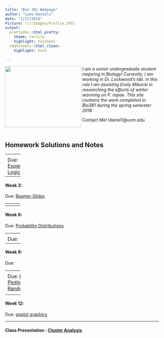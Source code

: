 ```yaml
---
title: "Bio 381 Webpage"
author: "Luke Daniels"
date: "1/17/2018"
Picture: ![](Images/Profile.JPG) 
output: 
  prettydoc::html_pretty:
    theme: tactile
    highlight: textmate
  rmdformats::html_clean:
    highlight: kate
    
---
```

<p align="center">

<img src = "Profile.jpg" width = "250" height = "200" align = "left" /> 


*I am a senior undergraduate student majoring in Biology!  Currently, I am working in Dr. Lockwood's lab. In this role I am assisting Emily Mikucki in researching the effects of winter warming on P. rapae. This site contains the work completed in Bio381 during the spring semester 2018*  

Contact Me! ldaniel1@uvm.edu

<br/>


## Homework Solutions and Notes

------
<div id='id-section1'/>
#### Week 1: Setting up a webpage 
[Assignment Page](https://gotellilab.github.io/Bio381/Homeworks/Homework01.html)   
   
Due:  
*Index Page Sucessfully Built*
1. Met Matthew Perry, Play Guitar   
2. https://github.com/lukedaniels1  
3. https://lukedaniels1.github.io/Bio381_2018/ 
   

------
<div id='id-section2'/>
#### Week 2:    

Due: [Experimental Logic Tree](Homework 2.html)
 

------
<div id='id-section3'/>
#### Week 3: 

Due: [Beamer Slides](Beamer_Slides_HW_3.pdf)
       
------
<div id='id-section4'/>
#### Week 4:    

Due: [HW 4: All Things Vectors](Bio381_Lab_HW_4.html)
      

------
<div id='id-section5'/>   
#### Week 5: 
Due:  [Regular Expressions](Homework_5.html)
   
 
------
<div id='id-section6'/>   
#### Week 6: 

Due: [Probability Distributions](Homework_6.html) 

------
<div id='id-section7'/>
#### Week 7: 

Due: [Functions](Homework_7.html) 


------
<div id='id-section8'/>
#### Week 8:  

Due:   
   

------
<div id='id-section9'/>
#### Week 9: 

Due:   

------
<div id='id-section10'/>
#### Week 10:

Due: [Batch Processing](Homework_10.html)


------
<div id='id-section11'/>
#### Week 11:   

Due: [Function Plotting & Randomization](Homework_11.html)

</div>

------
<div id='id-section11'/>
#### Week 12: 

Due: [ggplot graphics](Homework_12.html)


------
<div id='id-section11'/>
#### Class Presentation : [Cluster Analysis](Daniels_Cluster_Analysis_Lecture.html) 
